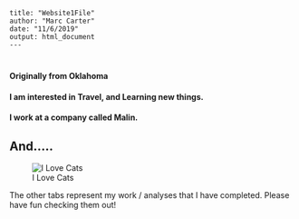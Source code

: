 ```undefined
title: "Website1File"
author: "Marc Carter"
date: "11/6/2019"
output: html_document
---
```
#
#
#
#### Originally from Oklahoma

#### I am interested in Travel, and Learning new things.

#### I work at a company called Malin.

## And.....

![I Love Cats](cat.jpg)

The other tabs represent my work / analyses that I have completed.  Please have fun checking them out!